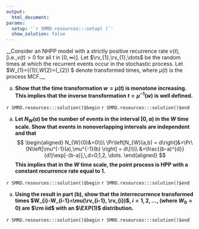 ```yaml
---
output:
  html_document:
params:
  setup: '`r SMRD.resources:::setup( )`'
  show_solution: false
---
```


__Consider an NHPP model with a strictly positive recurrence rate $\nu(t)$, [i.e.,$\nu(t)>0$ for all $t$ in $[0,\infty)$].  Let $\rv_{1},\rv_{1},\dots$ be the random times at which the recurrent events occur in the stochastic process.  Let $W_{1}=\mu(\rv_{1}),W_{2}=\mu(\rv_{2}) $ denote transformed times, where $\mu(t)$ is the process MCF.__

a. __Show that the time transformation $w=\mu(t)$ is monotone increasing. This implies that  the inverse transformation $t=\mu^{-1}(w)$ is well defined.__ 

`r SMRD.resources:::solution()$begin`
`r SMRD.resources:::solution()$end`

a. __Let $N_{W}(a)$ be the number of events in the interval $[0,a)$ in the $W$ time scale. Show that events in nonoverlapping intervals are independent and that__
$$
\begin{aligned}
 N_{W}(0)&=0\\\\
 \Pr\left[N_{W}(a,b) = 
   d\right]&=\Pr\{N\left[\mu^{-1}(a),\mu^{-1}(b) \right] = d\}\\\\
 &=\frac{(b-a)^{d}}{d!}\exp[-(b-a)],\,d=0,1,2, \dots.
\end{aligned}
$$
__This implies that in the $W$ time scale, the point process is HPP with a constant recurrence rate equal to 1.__

`r SMRD.resources:::solution()$begin`
`r SMRD.resources:::solution()$end`

a. __Using the result in part (b), show that the interrecurrence transformed times $W_{i}-W_{i-1}=\mu(\rv_{i-1}, \rv_{i})$, $i=1,2, \dots$, (where  $W_{0}=0$) are $\rm iid$ with an $\EXP(1)$ distribution.__

`r SMRD.resources:::solution()$begin`
`r SMRD.resources:::solution()$end`

